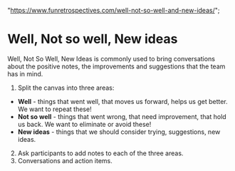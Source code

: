   "https://www.funretrospectives.com/well-not-so-well-and-new-ideas/";

# Well, Not so well, New ideas

Well, Not So Well, New Ideas is commonly used to bring conversations about the positive notes, the improvements and suggestions that the team has in mind.

1. Split the canvas into three areas:

- **Well** - things that went well, that moves us forward, helps us get better. We want to repeat these!
- **Not so well** - things that went wrong, that need improvement, that hold us back. We want to eliminate or avoid these!
- **New ideas** - things that we should consider trying, suggestions, new ideas.

2. Ask participants to add notes to each of the three areas.
3. Conversations and action items.
